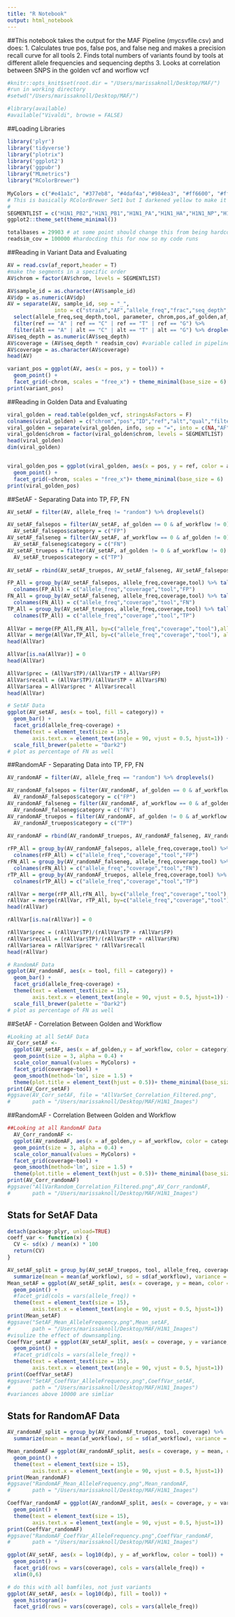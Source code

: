 ```yaml
---
title: "R Notebook"
output: html_notebook
---
```


##This notebook takes the output for the MAF Pipeline (mycsvfile.csv) and does:
1. Calculates true pos, false pos, and false neg and makes a precision recall curve for all tools
2. Finds total numbers of variants found by tools at different allele frequencies and sequencing depths
3. Looks at correlation between SNPS in the golden vcf and worflow vcf

```r
#knitr::opts_knit$set(root.dir = "/Users/marissaknoll/Desktop/MAF/")
#run in working directory
#setwd("/Users/marissaknoll/Desktop/MAF/") 
```

```r
#library(available)
#available("Vivaldi", browse = FALSE)
```

##Loading Libraries
```r
library('plyr')
library('tidyverse')
library("plotrix") 
library('ggplot2')
library('ggpubr')
library("MLmetrics")
library("RColorBrewer")
        
MyColors = c("#e41a1c", "#377eb8", "#4daf4a","#984ea3", "#ff6600", "#ffcc33", "#f781bf", "#a65628", "#999999", "#006600", "#993333", "#cc99ff", "#663300")
# This is basically RColorBrewer Set1 but I darkened yellow to make it easier to see then changed orange a bit to differ more from yellow
#
SEGMENTLIST = c("H1N1_PB2","H1N1_PB1","H1N1_PA","H1N1_HA","H1N1_NP","H1N1_NA","H1N1_MP","H1N1_NS")
ggplot2::theme_set(theme_minimal())

totalbases = 29903 # at some point should change this from being hardcoded to make this more flexible
readsim_cov = 100000 #hardocding this for now so my code runs
```

##Reading in Variant Data and Evaluating
```r
AV = read.csv(af_report,header = T)
#make the segments in a specific order
AV$chrom = factor(AV$chrom, levels = SEGMENTLIST)

AV$sample_id = as.character(AV$sample_id)
AV$dp = as.numeric(AV$dp)
AV = separate(AV, sample_id, sep = "_", 
               into = c("strain","AF","allele_freq","frac","seq_depth","tool","parameter","parameter2")) %>%
  select(allele_freq,seq_depth,tool, parameter, chrom,pos,af_golden,af_workflow,ref,alt,dp) %>%
  filter(ref == "A" | ref == "C" | ref == "T" | ref == "G") %>% 
  filter(alt == "A" | alt == "C" | alt == "T" | alt == "G") %>% droplevels()
AV$seq_depth = as.numeric(AV$seq_depth)
AV$coverage = (AV$seq_depth * readsim_cov) #variable called in pipeline, corresponds to highest coverage
AV$coverage = as.character(AV$coverage)
head(AV)

variant_pos = ggplot(AV, aes(x = pos, y = tool)) +
  geom_point() +
  facet_grid(~chrom, scales = "free_x") + theme_minimal(base_size = 6)
print(variant_pos)

```

##Reading in Golden Data and Evaluating
```r
viral_golden = read.table(golden_vcf, stringsAsFactors = F)
colnames(viral_golden) = c("chrom","pos","ID","ref","alt","qual","filter","info","codes","genotype")
viral_golden = separate(viral_golden, info, sep = "=", into = c(NA,"AF"))
viral_golden$chrom = factor(viral_golden$chrom, levels = SEGMENTLIST)
head(viral_golden)
dim(viral_golden)


viral_golden_pos = ggplot(viral_golden, aes(x = pos, y = ref, color = alt)) +
  geom_point() +
  facet_grid(~chrom, scales = "free_x")+ theme_minimal(base_size = 6)
print(viral_golden_pos)
```

##SetAF - Separating Data into TP, FP, FN
```r
AV_setAF = filter(AV, allele_freq != "random") %>% droplevels()

AV_setAF_falsepos = filter(AV_setAF, af_golden == 0 & af_workflow != 0) %>% droplevels()
  AV_setAF_falsepos$category = c("FP")
AV_setAF_falseneg = filter(AV_setAF, af_workflow == 0 & af_golden != 0) %>% droplevels()
  AV_setAF_falseneg$category = c("FN")
AV_setAF_truepos = filter(AV_setAF, af_golden != 0 & af_workflow != 0)
  AV_setAF_truepos$category = c("TP")
  
AV_setAF = rbind(AV_setAF_truepos, AV_setAF_falseneg, AV_setAF_falsepos)

FP_All = group_by(AV_setAF_falsepos, allele_freq,coverage,tool) %>% tally()
  colnames(FP_All) = c("allele_freq","coverage","tool","FP")
FN_All = group_by(AV_setAF_falseneg, allele_freq,coverage,tool) %>% tally()
  colnames(FN_All) = c("allele_freq","coverage","tool","FN")
TP_All = group_by(AV_setAF_truepos, allele_freq,coverage,tool) %>% tally()
  colnames(TP_All) = c("allele_freq","coverage","tool","TP")
    
AllVar = merge(FP_All,FN_All, by=c("allele_freq","coverage","tool"),all=T)
AllVar = merge(AllVar,TP_All, by=c("allele_freq","coverage","tool"), all=T)
head(AllVar)

AllVar[is.na(AllVar)] = 0
head(AllVar)

AllVar$prec = (AllVar$TP)/(AllVar$TP + AllVar$FP)
AllVar$recall = (AllVar$TP)/(AllVar$TP + AllVar$FN)
AllVar$area = AllVar$prec * AllVar$recall
head(AllVar)
```
```r
# SetAF Data
ggplot(AV_setAF, aes(x = tool, fill = category)) +
  geom_bar() +
  facet_grid(allele_freq~coverage) +
  theme(text = element_text(size = 15),
        axis.text.x = element_text(angle = 90, vjust = 0.5, hjust=1)) +
  scale_fill_brewer(palette = "Dark2")
# plot as percentage of FN as well
```

##RandomAF - Separating Data into TP, FP, FN
```r
AV_randomAF = filter(AV, allele_freq == "random") %>% droplevels()

AV_randomAF_falsepos = filter(AV_randomAF, af_golden == 0 & af_workflow != 0) %>% droplevels()
  AV_randomAF_falsepos$category = c("FP")
AV_randomAF_falseneg = filter(AV_randomAF, af_workflow == 0 & af_golden != 0) %>% droplevels()
  AV_randomAF_falseneg$category = c("FN")
AV_randomAF_truepos = filter(AV_randomAF, af_golden != 0 & af_workflow != 0)
  AV_randomAF_truepos$category = c("TP")
  
AV_randomAF = rbind(AV_randomAF_truepos, AV_randomAF_falseneg, AV_randomAF_falsepos)

rFP_All = group_by(AV_randomAF_falsepos, allele_freq,coverage,tool) %>% tally()
  colnames(rFP_All) = c("allele_freq","coverage","tool","FP")
rFN_All = group_by(AV_randomAF_falseneg, allele_freq,coverage,tool) %>% tally()
  colnames(rFN_All) = c("allele_freq","coverage","tool","FN")
rTP_All = group_by(AV_randomAF_truepos, allele_freq,coverage,tool) %>% tally()
  colnames(rTP_All) = c("allele_freq","coverage","tool","TP")

rAllVar = merge(rFP_All,rFN_All, by=c("allele_freq","coverage","tool"),all=T)
rAllVar = merge(rAllVar, rTP_All, by=c("allele_freq","coverage","tool"), all=T)
head(rAllVar)

rAllVar[is.na(rAllVar)] = 0

rAllVar$prec = (rAllVar$TP)/(rAllVar$TP + rAllVar$FP)
rAllVar$recall = (rAllVar$TP)/(rAllVar$TP + rAllVar$FN)
rAllVar$area = rAllVar$prec * rAllVar$recall
head(rAllVar)
```
```r
# RandomAF Data
ggplot(AV_randomAF, aes(x = tool, fill = category)) +
  geom_bar() +
  facet_grid(allele_freq~coverage) +
  theme(text = element_text(size = 15),
        axis.text.x = element_text(angle = 90, vjust = 0.5, hjust=1)) +
  scale_fill_brewer(palette = "Dark2")
# plot as percentage of FN as well
```

##SetAF - Correlation Between Golden and Workflow
```r
#Looking at all SetAF Data
AV_Corr_setAF <- 
  ggplot(AV_setAF, aes(x = af_golden,y = af_workflow, color = category)) +
  geom_point(size = 3, alpha = 0.4) +
  scale_color_manual(values = MyColors) +
  facet_grid(coverage~tool) + 
  geom_smooth(method='lm', size = 1.5) +
  theme(plot.title = element_text(hjust = 0.5))+ theme_minimal(base_size = 6)
print(AV_Corr_setAF)
#ggsave(AV_Corr_setAF, file = "AllVarSet_Correlation_Filtered.png",
#       path = "/Users/marissaknoll/Desktop/MAF/H1N1_Images")

```

##RandomAF - Correlation Between Golden and Workflow
```r
##Looking at all RandomAF Data
  AV_Corr_randomAF <- 
  ggplot(AV_randomAF, aes(x = af_golden,y = af_workflow, color = category)) +
  geom_point(size = 3, alpha = 0.4) +
  scale_color_manual(values = MyColors) +
  facet_grid(coverage~tool) + 
  geom_smooth(method='lm', size = 1.5) +
  theme(plot.title = element_text(hjust = 0.5))+ theme_minimal(base_size = 6)
print(AV_Corr_randomAF)
#ggsave("AllVarRandom_Correlation_Filtered.png",AV_Corr_randomAF,
#       path = "/Users/marissaknoll/Desktop/MAF/H1N1_Images")
```



## Stats for SetAF Data
```r
detach(package:plyr, unload=TRUE)
coeff_var <- function(x) {
  CV <- sd(x) / mean(x) * 100
  return(CV)
}

AV_setAF_split = group_by(AV_setAF_truepos, tool, allele_freq, coverage) %>%
  summarize(mean = mean(af_workflow), sd = sd(af_workflow), variance = coeff_var(af_workflow)) %>% droplevels()
Mean_setAF = ggplot(AV_setAF_split, aes(x = coverage, y = mean, color = allele_freq)) + 
  geom_point() +
  #facet_grid(cols = vars(allele_freq)) +
  theme(text = element_text(size = 15),
        axis.text.x = element_text(angle = 90, vjust = 0.5, hjust=1))
print(Mean_setAF)
#ggsave("SetAF_Mean_AlleleFrequency.png",Mean_setAF,
#       path = "/Users/marissaknoll/Desktop/MAF/H1N1_Images")
#visulize the effect of downsampling. 
CoeffVar_setAF = ggplot(AV_setAF_split, aes(x = coverage, y = variance, color = allele_freq)) + 
  geom_point() +
  #facet_grid(cols = vars(allele_freq)) +
  theme(text = element_text(size = 15),
        axis.text.x = element_text(angle = 90, vjust = 0.5, hjust=1))
print(CoeffVar_setAF)
#ggsave("SetAF_CoeffVar_AlleleFrequency.png",CoeffVar_setAF,
#       path = "/Users/marissaknoll/Desktop/MAF/H1N1_Images")
#variances above 10000 are simliar

```
## Stats for RandomAF Data
```r
AV_randomAF_split = group_by(AV_randomAF_truepos, tool, coverage) %>%
  summarize(mean = mean(af_workflow), sd = sd(af_workflow), variance = coeff_var(af_workflow)) %>% droplevels()

Mean_randomAF = ggplot(AV_randomAF_split, aes(x = coverage, y = mean, color = tool)) + 
  geom_point() +
  theme(text = element_text(size = 15),
        axis.text.x = element_text(angle = 90, vjust = 0.5, hjust=1))
print(Mean_randomAF)
#ggsave("RandomAF_Mean_AlleleFrequency.png",Mean_randomAF,
#       path = "/Users/marissaknoll/Desktop/MAF/H1N1_Images")

CoeffVar_randomAF = ggplot(AV_randomAF_split, aes(x = coverage, y = variance, color = tool)) + 
  geom_point() +
  theme(text = element_text(size = 15),
        axis.text.x = element_text(angle = 90, vjust = 0.5, hjust=1))
print(CoeffVar_randomAF)
#ggsave("RandomAF_CoeffVar_AlleleFrequency.png",CoeffVar_randomAF,
#       path = "/Users/marissaknoll/Desktop/MAF/H1N1_Images")
```

```r
ggplot(AV_setAF, aes(x = log10(dp), y = af_workflow, color = tool)) +
  geom_point() +
  facet_grid(rows = vars(coverage), cols = vars(allele_freq)) +
  xlim(0,6)

# do this with all bamfiles, not just variants
ggplot(AV_setAF, aes(x = log10(dp), fill = tool)) +
  geom_histogram()+
  facet_grid(rows = vars(coverage), cols = vars(allele_freq))

```
